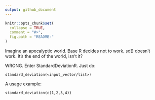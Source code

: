 ```yaml
---
output: github_document
---
```


<!-- README.md is generated from README.Rmd. Please edit that file -->

```r
knitr::opts_chunk$set(
  collapse = TRUE,
  comment = "#>",
  fig.path = "README-"
)
```

Imagine an apocalyptic world. Base R decides not to work. sd() doesn't work. It's 
the end of the world, isn't it?


WRONG. Enter StandardDeviationR. Just do:
```
standard_deviation(<input_vector/list>)
```


A usage example:
```
standard_deviation(c(1,2,3,4))
```
